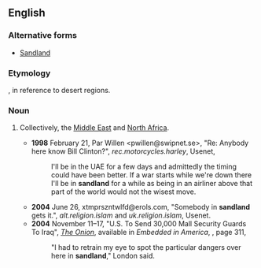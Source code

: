 {{also|Sandland}}
==English==

===Alternative forms===
* [[Sandland]]

===Etymology===
{{compound|en|sand|land}}, in reference to desert regions.

===Noun===
{{en-noun|-}}

# {{lb|en|slang}} Collectively, the [[Middle East]] and [[North Africa]].
#* '''1998''' February 21, Par Willen <pwillen@swipnet.se>, "Re: Anybody here know Bill Clinton?", ''rec.motorcycles.harley'', Usenet,
#*: I'll be in the UAE for a few days and admittedly the timing could have been better. If a war starts while we're down there I'll be in '''sandland''' for a while as being in an airliner above that part of the world would not the wisest move.
#* '''2004''' June 26, xtmprszntwlfd@erols.com, "Somebody in '''sandland''' gets it.", ''alt.religion.islam'' and ''uk.religion.islam'', Usenet.
#* '''2004''' November 11–17, "U.S. To Send 30,000 Mall Security Guards To Iraq",<!--"To" sic--> ''[[w:The Onion|The Onion]]'', available in ''Embedded in America'', {{ISBN|1400054567}}, page 311,
#*: "I had to retrain my eye to spot the particular dangers over here in '''sandland'''," London said.